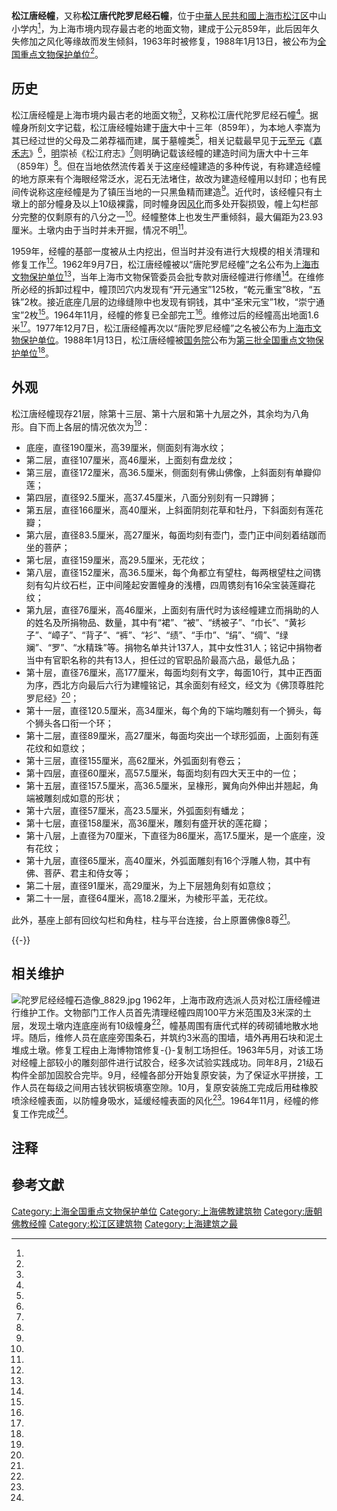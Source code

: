 {{文物保护单位
| 级别 = 全国
| 图片 = [[File:Tang_Tuoluoni_Jingchuang.JPG|200px]]
| 名称 = 松江唐经幢
| 编号 = 3-179
| 分类 = 石刻及其他
| 时代 = [[唐朝|唐]]
| 所在 = [[上海市|上海市]][[松江区|松江区]]
| 登录 = 1988年
| Cat = 上海全国重点文物保护单位
}}
{{coord|31|0|28|N|121|14|14|E|display=title}}

'''松江唐经幢'''，又称'''松江唐代陀罗尼经石幢'''，位于[[中華人民共和國|中華人民共和國]][[上海市|上海市]][[松江区|松江区]]中山小学内<ref name="one"/>，为上海市境内现存最古老的地面文物，建成于公元859年，此后因年久失修加之风化等缘故而发生倾斜，1963年时被修复，1988年1月13日，被公布为[[全国重点文物保护单位|全国重点文物保护单位]]<ref name="two"/>。

==历史==
松江唐经幢是上海市境内最古老的地面文物<ref name="eleven"/>，又称松江唐代陀罗尼经石幢<ref name="one"/>。据幢身所刻文字记载，松江唐经幢始建于[[唐朝|唐]]大中十三年（859年），为本地人李嵩为其已经过世的父母及二弟荐福而建，属于墓幢类<ref name="one"/>，相关记载最早见于[[元朝|元]][[至元_(忽必烈)|至元]]《[[嘉禾志|嘉禾志]]》<ref name="ten"/>，[[明朝|明]]崇祯《松江府志》<ref name="four"/>则明确记载该经幢的建造时间为唐大中十三年（859年）<ref name="five"/>。但在当地依然流传着关于这座经幢建造的多种传说，有称建造经幢的地方原来有个海眼经常泛水，泥石无法堵住，故改为建造经幢用以封印；也有民间传说称这座经幢是为了镇压当地的一只黑鱼精而建造{{efn|1=这种说法流传较广，当地为此还有一条黑鱼弄<ref name="three"/>。}}<ref name="three"/>。近代时，该经幢只有土墩上的部分幢身及以上10级裸露，同时幢身因[[风化|风化]]而多处开裂损毁，幢上勾栏部分完整的仅剩原有的八分之一<ref name="three"/>。经幢整体上也发生严重倾斜，最大偏距为23.93厘米。土墩内由于当时并未开掘，情况不明<ref name="six"/>。

1959年，经幢的基部一度被从土内挖出，但当时并没有进行大规模的相关清理和修复工作<ref name="eight"/>。1962年9月7日，松江唐经幢被以“唐陀罗尼经幢”之名公布为[[上海市文物保护单位|上海市文物保护单位]]<ref name="seven"/>，当年上海市文物保管委员会批专款对唐经幢进行修缮<ref name="three"/>。在维修所必经的拆卸过程中，幢顶凹穴内发现有“开元通宝”125枚，“乾元重宝”8枚，“五铢”2枚。接近底座几层的边缘缝隙中也发现有铜钱，其中“圣宋元宝”1枚，“崇宁通宝”2枚<ref name="five"/>。1964年11月，经幢的修复已全部完工<ref name="six"/>。维修过后的经幢高出地面1.6米<ref name="nine"/>。1977年12月7日，松江唐经幢再次以“唐陀罗尼经幢”之名被公布为[[上海市文物保护单位|上海市文物保护单位]]。1988年1月13日，松江唐经幢被[[中华人民共和国国务院|国务院]]公布为[[第三批全国重点文物保护单位|第三批]][[全国重点文物保护单位|全国重点文物保护单位]]<ref name="two"/>。

==外观==
松江唐经幢现存21层，除第十三层、第十六层和第十九层之外，其余均为八角形{{efn|1=第十三层的咬合面为八角形，外部轮廓为圆形<ref name="five"/>。}}。自下而上各层的情况依次为<ref name="five"/>：
*底座，直径190厘米，高39厘米，侧面刻有海水纹；
*第二层，直径107厘米，高46厘米，上面刻有盘龙纹；
*第三层，直径172厘米，高36.5厘米，侧面刻有佛山佛像，上斜面刻有单瓣仰莲；
*第四层，直径92.5厘米，高37.45厘米，八面分别刻有一只蹲狮；
*第五层，直径166厘米，高40厘米，上斜面阴刻花草和牡丹，下斜面刻有莲花瓣；
*第六层，直径83.5厘米，高27厘米，每面均刻有壶门，壶门正中间刻着结跏而坐的菩萨；
*第七层，直径159厘米，高29.5厘米，无花纹；
*第八层，直径152厘米，高36.5厘米，每个角都立有望柱，每两根望柱之间镌刻有勾片纹石栏，正中间隆起安置幢身的浅槽，四周镌刻有16朵宝装莲瓣花纹；
*第九层，直径76厘米，高46厘米，上面刻有唐代时为该经幢建立而捐助的人的姓名及所捐物品、数量，其中有“裙”、“被”、“绣被子”、“巾长”、“黄衫子”、“嶂子”、“背子”、“裤”、“衫”、“绩”、“手巾”、“绢”、“绸”、“绿斓”、“罗”、“水精珠”等。捐物名单共计137人，其中女性31人；铭记中捐物者当中有官职名称的共有13人，担任过的官职品阶最高六品，最低九品；
*第十层，直径76厘米，高177厘米，每面均刻有文字，每面10行，其中正西面为序，西北方向最后六行为建幢铭记，其余面刻有经文，经文为《佛顶尊胜陀罗尼经》<ref name="eight"/>；
*第十一层，直径120.5厘米，高34厘米，每个角的下端均雕刻有一个狮头，每个狮头各口衔一个环；
*第十二层，直径89厘米，高27厘米，每面均突出一个球形弧面，上面刻有莲花纹和如意纹；
*第十三层，直径155厘米，高62厘米，外弧面刻有卷云；
*第十四层，直径60厘米，高57.5厘米，每面均刻有四大天王中的一位；
*第十五层，直径157.5厘米，高36.5厘米，呈椽形，翼角向外伸出并翘起，角端被雕刻成如意的形状；
*第十六层，直径57厘米，高23.5厘米，外弧面刻有蟠龙；
*第十七层，直径158厘米，高36厘米，雕刻有盛开状的莲花瓣；
*第十八层，上直径为70厘米，下直径为86厘米，高17.5厘米，是一个底座，没有花纹；
*第十九层，直径65厘米，高40厘米，外弧面雕刻有16个浮雕人物，其中有佛、菩萨、君主和侍女等；
*第二十层，直径91厘米，高29厘米，为上下层翘角刻有如意纹；
*第二十一层，直径64厘米，高18.2厘米，为棱形平盖，无花纹。

此外，基座上部有回纹勾栏和角柱，柱与平台连接，台上原置佛像8尊{{efn|1=后来被存入松江博物馆<ref name="six"/>。}}<ref name="six"/>。

{{multiple image
| align  = left
| width = 180
| image1 = Sutra Pillar of the Tang Dynasty in Songjiang 05 2015-03.JPG
| caption1 = 经幢西南侧自下而上分段特写
| image2 = Sutra Pillar of the Tang Dynasty in Songjiang 06 2015-03.JPG
| caption2 = 
| image3 = Sutra Pillar of the Tang Dynasty in Songjiang 07 2015-03.JPG
| caption3 = 
| image4 = Sutra Pillar of the Tang Dynasty in Songjiang 08 2015-03.JPG
| caption4 = 
}}
{{-}}

==相关维护==
[[File:陀罗尼经经幢石造像_8829.jpg|thumb]]
1962年，上海市政府选派人员对松江唐经幢进行维护工作。文物部门工作人员首先清理经幢四周100平方米范围及3米深的土层，发现土墩内连底座尚有10级幢身<ref name="three"/>，幢基周围有唐代式样的砖砌铺地散水地坪。随后，维修人员在底座旁围条石，并筑约3米高的围墙，墙外再用石块和泥土堆成土墩。修复工程由上海博物馆修复-{}-复制工场担任。1963年5月，对该工场对经幢上部较小的雕刻部件进行试胶合，经多次试验实践成功。同年8月，21级石构件全部加固胶合完毕。9月，经幢各部分开始复原安装，为了保证水平拼接，工作人员在每级之间用古钱状铜板填塞空隙。10月，复原安装施工完成后用硅橡胶喷涂经幢表面，以防幢身吸水，延缓经幢表面的风化<ref name="eight"/>。1964年11月，经幢的修复工作完成{{efn|1=这次修复的部分工程被当做了《1963～1972年科学技术发展规划》中“断裂岩石雕刻品的聚丙烯酸脂类——环氧树脂类材料粘结应用工艺技术”项目课题进行研究<ref name="six"/>。}}<ref name="six"/>。

==注释==
{{notelist|iger=}}

==參考文獻==
{{Reflist|2|refs=
<ref name="one">{{cite news |language = zh-cn |url = http://wgj.sh.gov.cn/node2/node741/node1257/node1262/u1a75528.html |archiveurl = https://web.archive.org/web/20150402180546/http://wgj.sh.gov.cn/node2/node741/node1257/node1262/u1a75528.html |archivedate = 2015-04-02 |title = 松江唐经幢 |publisher = 上海市文化广播影视管理局·上海市文物局 |date = 2011-10-27 |accessdate = 2015-02-09 |dead-url = no }}</ref>
<ref name="two">{{cite news|language =zh-cn|url =http://www.ncha.gov.cn/col/col1646/index.html|title =国务院关于公布第三批全国重点文物保护单位的通知|publisher =中华人民共和国国家文物局|date =2012-06-06|accessdate =2015-02-09|deadurl =yes|archiveurl =https://web.archive.org/web/20141008131520/http://www.sach.gov.cn/col/col1646/index.html|archivedate =2014-10-08}}</ref>
<ref name="three">{{cite news|language =zh-cn|url =http://www.shtong.gov.cn/newsite/node2/node71994/node72081/node72083/node72086/userobject1ai77577.html|title =上海名镇志·松江镇·唐代经幢镇海眼|publisher =上海市地方志办公室|date =2012-06-06|accessdate =2015-02-09|deadurl =no|archiveurl =https://web.archive.org/web/20150402134044/http://www.shtong.gov.cn/newsite/node2/node71994/node72081/node72083/node72086/userobject1ai77577.html|archivedate =2015-04-02}}</ref>
<ref name="four">《崇祯松江府志·卷四十七·古迹》：石幢，在华亭县前，相传地有涌泉，云是海眼。大中十三年立幢镇之。</ref>
<ref name="five">{{cite journal zh |author=安奇 |date=1987-1 |title=上海松江唐陀罗尼经幢 |journal=文物 |volume= |issue= |pages=78-80 |id= |url= |accessdate=2015-01-28 |quote= }}</ref>
<ref name="six">{{cite news|language =zh-cn|url =http://www.shtong.gov.cn/newsite/node2/node2245/node4467/node20332/node20424/node63794/userobject1ai15844.html|title =上海文物博物馆志·文物古迹·建筑·经幢|publisher =上海市地方志办公室|date =2012-06-06|accessdate =2015-02-09|deadurl =no|archiveurl =https://web.archive.org/web/20150402100927/http://www.shtong.gov.cn/newsite/node2/node2245/node4467/node20332/node20424/node63794/userobject1ai15844.html|archivedate =2015-04-02}}</ref>
<ref name="seven">{{cite news|language =zh-cn|url =http://www.shtong.gov.cn/newsite/node2/node70524/userobject1ai70433.html|title =全国重点文物保护单位（上海）·松江唐经幢|publisher =上海市地方志办公室|date =2012-06-06|accessdate =2015-02-09|deadurl =no|archiveurl =https://web.archive.org/web/20150402170643/http://www.shtong.gov.cn/newsite/node2/node70524/userobject1ai70433.html|archivedate =2015-04-02}}</ref>
<ref name="eight">{{cite news|language =zh-cn|url =http://www.shtong.gov.cn/newsite/node2/node2245/node4482/node54724/node54742/node54802/userobject1ai41105.html|title =上海勘察设计志·民用与公共建筑设计·寺庙、教堂建筑·佛教寺、塔与经幢·松江唐经幢|publisher =上海市地方志办公室|date =2012-06-06|accessdate =2015-02-09|deadurl =no|archiveurl =https://web.archive.org/web/20150402114412/http://www.shtong.gov.cn/newsite/node2/node2245/node4482/node54724/node54742/node54802/userobject1ai41105.html|archivedate =2015-04-02}}</ref>
<ref name="nine">{{cite news|language =zh-cn|url =http://www.shtong.gov.cn/newsite/node2/node4/node2250/songjiang/node47261/node47266/node61842/userobject1ai33584.html|title =上海宗教志·佛教·塔、碑、幢、寺藏文物·碑、幢·松江唐陀罗尼经幢|publisher =上海市地方志办公室|date =2012-06-06|accessdate =2015-02-09|deadurl =no|archiveurl =https://web.archive.org/web/20150402162541/http://www.shtong.gov.cn/newsite/node2/node4/node2250/songjiang/node47261/node47266/node61842/userobject1ai33584.html|archivedate =2015-04-02}}</ref>
<ref name="ten">《至元嘉禾志·卷二十八·题咏》：石幢，望云桥南，此地昔有涌泉，云是海眼，立幢于上以镇之。（许尚《华亭百咏》）“屹立应千载，传因海眼成。蓬莱水清浅，曾不见欹倾。”</ref>
<ref name="eleven">{{cite journal zh |author=静观 |date=1982-3 |title=上海古跡——经幢 |journal=上海师范大学学报(哲学社会科学版) |volume= |issue= |pages=2 |id= |url= |accessdate=2015-01-28 |quote= }}</ref>
}}

{{DEFAULTSORT:S}}
{{commons category|Sutra Pillar of the Tang Dynasty in Songjiang}}
{{上海全国重点文物保护单位}}
[[Category:上海全国重点文物保护单位|Category:上海全国重点文物保护单位]]
[[Category:上海佛教建筑物|Category:上海佛教建筑物]]
[[Category:唐朝佛教经幢|Category:唐朝佛教经幢]]
[[Category:松江区建筑物|Category:松江区建筑物]]
[[Category:上海建筑之最|Category:上海建筑之最]]
{{Good article}}